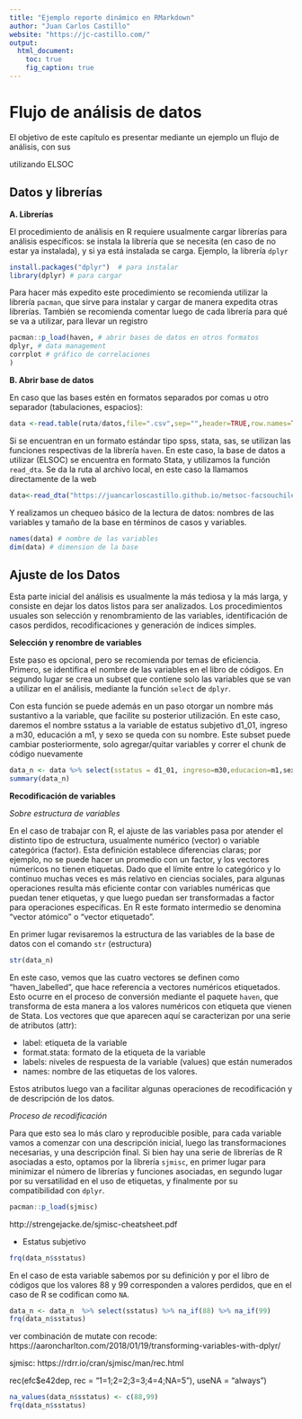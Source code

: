 ```yaml
---
title: "Ejemplo reporte dinámico en RMarkdown"
author: "Juan Carlos Castillo"
website: "https://jc-castillo.com/"
output:
  html_document:
    toc: true
    fig_caption: true
---
```


# Flujo de análisis de datos

El objetivo de este capítulo es presentar mediante un ejemplo un flujo de análisis, con sus




utilizando ELSOC


## Datos y librerías

**A. Librerías**

El procedimiento de análisis en R requiere usualmente cargar librerías para análisis específicos: se instala la librería que se necesita (en caso de no estar ya instalada), y si ya está instalada se carga. Ejemplo, la librería `dplyr`

```r
install.packages("dplyr")  # para instalar
library(dplyr) # para cargar
```

Para hacer más expedito este procedimiento se recomienda utilizar la librería `pacman`, que sirve para instalar y cargar de manera expedita otras librerías. También se recomienda comentar luego de cada librería para qué se va a utilizar, para llevar un registro

```r
pacman::p_load(haven, # abrir bases de datos en otros formatos
dplyr, # data management
corrplot # gráfico de correlaciones
)
```

**B. Abrir base de datos**

En caso que las bases estén en formatos separados por comas u otro separador (tabulaciones, espacios):

```r
data <-read.table(ruta/datos,file=".csv",sep="",header=TRUE,row.names=TRUE,col.names=TRUE)
```

Si se encuentran en un formato estándar tipo spss, stata, sas, se utilizan las funciones respectivas de la librería `haven`. En este caso, la base de datos a utilizar (ELSOC) se encuentra en formato Stata, y utilizamos la función `read_dta`. Se da la ruta al archivo local, en este caso la llamamos directamente de la web

```r
data<-read_dta("https://juancarloscastillo.github.io/metsoc-facsouchile/documents/data/COESW1_Stata14_V3.dta")
```

Y realizamos un chequeo básico de la lectura de datos: nombres de las variables y tamaño de la base en términos de casos y variables.

```r
names(data) # nombre de las variables
dim(data) # dimension de la base
```

## Ajuste de los Datos

Esta parte inicial del análisis es usualmente la más tediosa y la más larga, y consiste en dejar los datos listos para ser analizados. Los procedimientos usuales son selección y renombramiento de las variables, identificación de casos perdidos, recodificaciones y generación de índices simples.

**Selección y renombre de variables**

Este paso es opcional, pero se recomienda por temas de eficiencia. Primero, se identifica el nombre de las variables en el libro de códigos. En segundo lugar se crea un subset que contiene solo las variables que se van a utilizar en el análisis, mediante la función `select` de `dplyr`.

Con esta función se puede además en un paso otorgar un nombre más sustantivo a la variable, que facilite su posterior utilización. En este caso, daremos el nombre sstatus a la variable de estatus subjetivo d1_01, ingreso a m30, educación a m1, y sexo se queda con su nombre. Este subset puede cambiar posteriormente, solo agregar/quitar variables y correr el chunk de código nuevamente

```r
data_n <- data %>% select(sstatus = d1_01, ingreso=m30,educacion=m1,sexo)
summary(data_n)
```

**Recodificación de variables**

_Sobre estructura de variables_

En el caso de trabajar con R, el ajuste de las variables pasa por atender el distinto tipo de estructura, usualmente numérico (vector) o variable categórica (factor). Esta definición establece diferencias claras; por ejemplo, no se puede hacer un promedio con un factor, y los vectores númericos no tienen etiquetas. Dado que el límite entre lo categórico y lo continuo muchas veces es más relativo en ciencias sociales, para algunas operaciones resulta más eficiente contar con variables numéricas que puedan tener etiquetas, y que luego puedan ser transformadas a factor para operaciones específicas. En R este formato intermedio se denomina "vector atómico" o "vector etiquetado".

En primer lugar revisaremos la estructura de las variables de la base de datos con el comando `str` (estructura)


```r
str(data_n)
```

En este caso, vemos que las cuatro vectores se definen como "haven_labelled", que hace referencia a vectores numéricos etiquetados. Esto ocurre en el proceso de conversión mediante el paquete `haven`, que transforma de esta manera a los valores numéricos con etiqueta que vienen de Stata.
Los vectores que que aparecen aquí se caracterizan por una serie de atributos (attr):

- label: etiqueta de la variable
- format.stata: formato de la etiqueta de la variable
- labels: niveles de respuesta de la variable (values) que están numerados
- names: nombre de las etiquetas de los valores.

Estos atributos luego van a facilitar algunas operaciones de recodificación y de descripción de los datos.

_Proceso de recodificación_

Para que esto sea lo más claro y reproducible posible, para cada variable vamos a comenzar con una descripción inicial, luego las transformaciones necesarias, y una descripción final. Si bien hay una serie de librerías de R asociadas a esto, optamos por la librería `sjmisc`, en primer lugar para minimizar el número de librerías y funciones asociadas, en segundo lugar por su versatilidad en el uso de etiquetas, y finalmente por su compatibilidad con `dplyr`.

```r
pacman::p_load(sjmisc)
```

http://strengejacke.de/sjmisc-cheatsheet.pdf

- Estatus subjetivo

```r
frq(data_n$sstatus)
```

En el caso de esta variable sabemos por su definición y por el libro de códigos que los valores 88 y 99 corresponden a valores perdidos, que en el caso de R se codifican como `NA`.

```r
data_n <- data_n  %>% select(sstatus) %>% na_if(88) %>% na_if(99)
frq(data_n$sstatus)

```

ver combinación de mutate con recode: https://aaroncharlton.com/2018/01/19/transforming-variables-with-dplyr/

sjmisc: https://rdrr.io/cran/sjmisc/man/rec.html

rec(efc$e42dep, rec = "1=1;2=2;3=3;4=4;NA=5"), useNA = "always")


```r
na_values(data_n$sstatus) <- c(88,99)
frq(data_n$sstatus)
```
